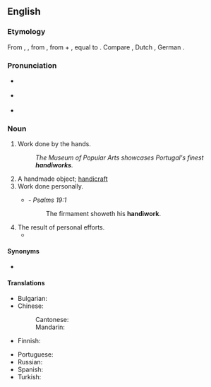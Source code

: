 ==English==

===Etymology===
From {{inh|en|enm|hondywerk}}, {{m|enm|handiwerc}}, from {{etyl|ang|en}} {{m|ang|handġeweorc||work done by hand, creation}}, from {{m|ang|hand||hand}} + {{m|ang|ġeweorc||work}}, equal to {{compound|hand|work|lang=en}}. Compare {{cog|stq|Hondwierk}}, Dutch {{m|nl|handwerk}}, German {{m|de|Handwerk}}.

===Pronunciation===
* {{a|RP}} {{IPA|/ˈhændiˌwɜːk/|lang=en}}
* {{a|GenAm}} {{IPA|/ˈhændiˌwɝk/|lang=en}}
* {{audio|en-us-handiwork.ogg|Audio (US)|lang=en}}

===Noun===
{{en-noun|-|s}}

# Work done by the hands.
#: ''The Museum of Popular Arts showcases Portugal's finest '''handiworks'''.''
# A handmade object; [[handicraft]]
# Work done personally.
#* {{rfdate|}} - ''Psalms 19:1''
#*: The firmament showeth his '''handiwork'''.
# The result of personal efforts.
#* {{quote-journal|year=2004|month=Fall|volume=28|issue=1|page=119-168|Title=The Antidiscrimination Eighth Amendment|author=Laurence Claus|journal=Harvard Journal of Law & Public Policy|passage=As a primary architect of the draft Constitution that emerged from Philadelphia in 1787, Madison substantially bore the burden of defending his '''handiwork''' in his home state.}}

====Synonyms====
* {{sense|work done by the hands}} {{l|en|handwork}}

====Translations====
{{trans-top|work done by the hands}}
* Bulgarian: {{t+|bg|ръкоделие|n}}
* Chinese:
*: Cantonese: {{t|yue|手工|tr=sau2 gung1|sc=Hani}}
*: Mandarin: {{t+|cmn|手工|tr=shǒugōng|sc=Hani}}
* Finnish: {{t+|fi|käsityö}}
{{trans-mid}}
* Portuguese: {{t|pt|[[trabalho]] [[manual]]|m}}
* Russian: {{t|ru|ручная рабо́та}}
* Spanish: {{t+|es|hechura}}
* Turkish: {{t+|tr|el işi}}
{{trans-bottom}}